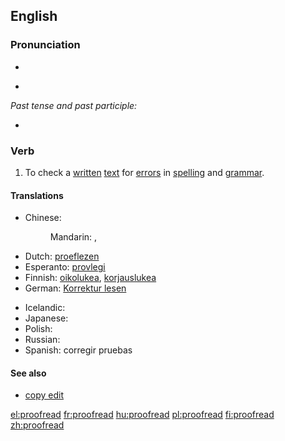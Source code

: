 ==English==
{{wikipedia|Proofreading}}

===Pronunciation===
* {{audio|en-us-proofread.ogg|Audio (US)}}

* {{IPA|/'prufrid/}}

''Past tense and past participle:''
* {{IPA|/'prufrɛd/}}

===Verb===
{{en-verb|proofreads|proofreading|proofread|proofread}}

# {{transitive|and|intransitive}} To check a [[written]] [[text]] for [[error]]s in [[spelling]] and [[grammar]].

====Translations====
{{trans-top|to check for errors in spelling and grammar}}
* Chinese:
*: Mandarin: {{t|zh|校對|sc=Hani}}, {{t|zh|校对|tr=jiāoduì|sc=Hani}}
* Dutch: [[proeflezen]]
* Esperanto: [[provlegi]]
* Finnish: [[oikolukea]], [[korjauslukea]]
* German: [[Korrektur lesen]]
{{trans-mid}}
* Icelandic: {{t-|is|prófarkalesa}}
* Japanese: {{t|ja|校正|tr=こうせいする kōsei-surú|alt=校正する|sc=Jpan}}
* Polish: {{t-|pl|korekta|f}}
* Russian: {{t|ru|корректировать|tr=korrekírovat'|sc=Cyrl}}
* Spanish: corregir pruebas
{{trans-bottom}}

====See also====
* [[copy edit]]

[[el:proofread]]
[[fr:proofread]]
[[hu:proofread]]
[[pl:proofread]]
[[fi:proofread]]
[[zh:proofread]]